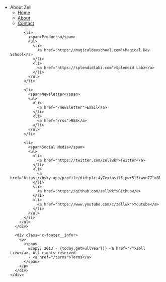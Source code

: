 
<footer class="c-footer" role="contentinfo">
  <div class="l-wrap">
    <div class="l-wrap__full l-footer__wrap">
      <div class="c-footer__cta">
        <ul class="c-footer__nav">
          <li>
            <span>About Zell</span>
            <ul>
              <li>
                <a href="/">Home</a>
              </li>
              <li>
                <a href="/about">About</a>
              </li>
              <li>
                <a href="/contact">Contact</a>
              </li>
            </ul>
          </li>

          <li>
            <span>Products</span>
            <ul>
              <li>
                <a href="https://magicaldevschool.com">Magical Dev School</a>
              </li>
              <li>
                <a href="https://splendidlabz.com">Splendid Labz</a>
              </li>
            </ul>
          </li>

          <li>
            <span>Newsletter</span>
            <ul>
              <li>
                <a href="/newsletter">Email</a>
              </li>
              <li>
                <a href="/rss">RSS</a>
              </li>
            </ul>
          </li>

          <li>
            <span>Social Media</span>
            <ul>
              <li>
                <a href="https://twitter.com/zellwk">Twitter</a>
              </li>
              <li>
                <a href="https://bsky.app/profile/did:plc:4y7extasil5jpwr5l5twvn77">Bluesky</a>
              </li>
              <li>
                <a href="https://github.com/zellwk">Github</a>
              </li>
              <li>
                <a href="https://www.youtube.com/c/zellwk">Youtube</a>
              </li>
            </ul>
          </li>
        </ul>
      </div>

      <div class="c-footer__info">
        <p>
          <span>
            &copy; 2013 - {today.getFullYear()} <a href="/">Zell Liew</a>. All rights reserved
            · <a href="/terms">Terms</a>
          </span>
        </p>
      </div>
    </div>

  </div>
</footer>
